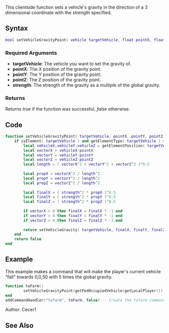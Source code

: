 {{Useful Function}}

This clientside function sets a vehicle's gravity in the direction of a 3 dimensional coordinate with the strength specified.

==Syntax==
<syntaxhighlight lang="lua">bool setVehicleGravityPoint( vehicle targetVehicle, float pointX, float pointY, float pointZ, float strength )</syntaxhighlight>

===Required Arguments===
* '''targetVehicle''': The vehicle you want to set the gravity of.
* '''pointX''': The X position of the gravity point. 
* '''pointY''': The Y position of the gravity point. 
* '''pointZ''': The Z position of the gravity point. 
* '''strength''': The strength of the gravity as a multiple of the global gravity.

===Returns===
Returns ''true'' if the function was successful, ''false'' otherwise.

==Code==
<section name="Client" class="client" show="true">
<syntaxhighlight lang="lua">
function setVehicleGravityPoint( targetVehicle, pointX, pointY, pointZ, strength )
	if isElement( targetVehicle ) and getElementType( targetVehicle ) == "vehicle" then
		local vehicleX,vehicleY,vehicleZ = getElementPosition( targetVehicle )
		local vectorX = vehicleX-pointX
		local vectorY = vehicleY-pointY
		local vectorZ = vehicleZ-pointZ
		local length = ( vectorX^2 + vectorY^2 + vectorZ^2 )^0.5
		
		local propX = vectorX^2 / length^2
		local propY = vectorY^2 / length^2
		local propZ = vectorZ^2 / length^2
		
		local finalX = ( strength^2 * propX )^0.5
		local finalY = ( strength^2 * propY )^0.5
		local finalZ = ( strength^2 * propZ )^0.5
		
		if vectorX > 0 then finalX = finalX * -1 end
		if vectorY > 0 then finalY = finalY * -1 end
		if vectorZ > 0 then finalZ = finalZ * -1 end
		
		return setVehicleGravity( targetVehicle, finalX, finalY, finalZ )
	end
	return false
end
</syntaxhighlight>
</section>

==Example==
<section name="Client" class="client" show="true">
This example makes a command that will make the player's current vehicle "fall" towards 0,0,50 with 5 times the global gravity.
<syntaxhighlight lang="lua">
function toFarm()
		setVehicleGravityPoint(getPedOccupiedVehicle(getLocalPlayer()), 0, 0, 50, 5) -- Make the vehicle "fall"
end
addCommandHandler("tofarm", toFarm, false) -- Create the tofarm command
</syntaxhighlight>
</section>

Author: Cecer1

==See Also==
{{Useful_Functions}}